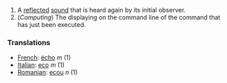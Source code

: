 #A [[reflect]]ed [[sound]] that is heard again by its initial observer.
#(''Computing'') The displaying on the command line of the command that has just been executed.

===Translations===
*[[French]]: [[écho]] ''m'' (1)
*[[Italian]]: [[eco]] ''m'' (1)
*[[Romanian]]: [[ecou]] ''n'' (1)